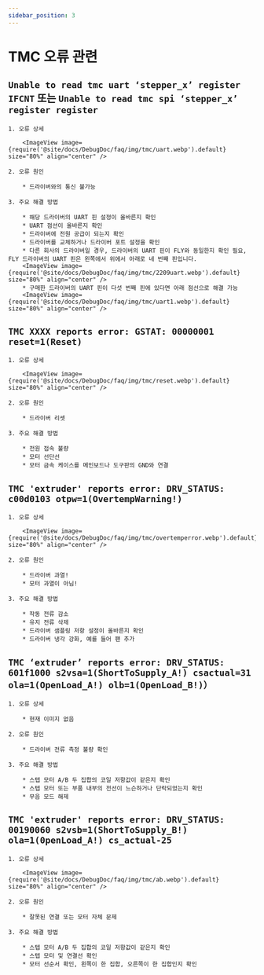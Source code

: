 ```yaml
---
sidebar_position: 3
---
```


# TMC 오류 관련

## `Unable to read tmc uart ‘stepper_x’ register IFCNT` 또는 `Unable to read tmc spi ‘stepper_x’ register register`

    1. 오류 상세

        <ImageView image={require('@site/docs/DebugDoc/faq/img/tmc/uart.webp').default} size="80%" align="center" />

    2. 오류 원인

        * 드라이버와의 통신 불가능

    3. 주요 해결 방법

        * 해당 드라이버의 UART 핀 설정이 올바른지 확인
        * UART 점선이 올바른지 확인
        * 드라이버에 전원 공급이 되는지 확인
        * 드라이버를 교체하거나 드라이버 포트 설정을 확인
        * 다른 회사의 드라이버일 경우, 드라이버의 UART 핀이 FLY와 동일한지 확인 필요, FLY 드라이버의 UART 핀은 왼쪽에서 위에서 아래로 네 번째 핀입니다.
        <ImageView image={require('@site/docs/DebugDoc/faq/img/tmc/2209uart.webp').default} size="80%" align="center" />
        * 구매한 드라이버의 UART 핀이 다섯 번째 핀에 있다면 아래 점선으로 해결 가능
        <ImageView image={require('@site/docs/DebugDoc/faq/img/tmc/uart1.webp').default} size="80%" align="center" />

## `TMC XXXX reports error: GSTAT: 00000001 reset=1(Reset)`

    1. 오류 상세

        <ImageView image={require('@site/docs/DebugDoc/faq/img/tmc/reset.webp').default} size="80%" align="center" />

    2. 오류 원인

        * 드라이버 리셋

    3. 주요 해결 방법

        * 전원 접속 불량
        * 모터 선단선
        * 모터 금속 케이스를 메인보드나 도구판의 GND와 연결

## `TMC 'extruder' reports error: DRV_STATUS: c00d0103 otpw=1(OvertempWarning!)`

    1. 오류 상세

        <ImageView image={require('@site/docs/DebugDoc/faq/img/tmc/overtemperror.webp').default} size="80%" align="center" />

    2. 오류 원인

        * 드라이버 과열!
        * 모터 과열이 아님!

    3. 주요 해결 방법

        * 작동 전류 감소
        * 유지 전류 삭제
        * 드라이버 샘플링 저항 설정이 올바른지 확인
        * 드라이버 냉각 강화, 예를 들어 팬 추가

## `TMC ‘extruder’ reports error: DRV_STATUS: 601f1000 s2vsa=1(ShortToSupply_A!) csactual=31 ola=1(OpenLoad_A!) olb=1(OpenLoad_B!)）`

    1. 오류 상세

        * 현재 이미지 없음

    2. 오류 원인

        * 드라이버 전류 측정 불량 확인

    3. 주요 해결 방법

        * 스텝 모터 A/B 두 집합의 코일 저항값이 같은지 확인
        * 스텝 모터 또는 부품 내부의 전선이 느슨하거나 단락되었는지 확인
        * 무음 모드 해제

## `TMC 'extruder' reports error: DRV_STATUS: 00190060 s2vsb=1(ShortToSupply_B!) ola=1(0penLoad_A!) cs_actual-25`

    1. 오류 상세

        <ImageView image={require('@site/docs/DebugDoc/faq/img/tmc/ab.webp').default} size="80%" align="center" />

    2. 오류 원인

        * 잘못된 연결 또는 모터 자체 문제

    3. 주요 해결 방법

        * 스텝 모터 A/B 두 집합의 코일 저항값이 같은지 확인
        * 스텝 모터 및 연결선 확인
        * 모터 선순서 확인, 왼쪽이 한 집합, 오른쪽이 한 집합인지 확인
